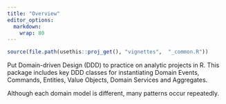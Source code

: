 ---
title: "Overview"
editor_options: 
  markdown: 
    wrap: 80
---

```{r, include = FALSE}
source(file.path(usethis::proj_get(), "vignettes",  "_common.R"))
```

Put Domain-driven Design (DDD) to practice on analytic projects in R.
This package includes key DDD classes for instantiating Domain Events,
Commands, Entities, Value Objects, Domain Services and Aggregates.

Although each domain model is different, many patterns occur repeatedly.
